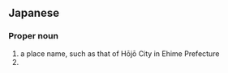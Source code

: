 ==Japanese==
{{ja-kanjitab|きた|yomi=y|じょう}}
{{ja-kanjitab|ほく|k1=ほう|yomi=irr|じょう|sort=ほうじょう}}
{{wikipedia|lang=ja}}

===Proper noun===
{{ja-pos|proper|ほうじょう|きたじょう}}

# a place name, such as that of Hōjō City in Ehime Prefecture
# {{surname|lang=ja|sort=ほうじょう}}

{{topics|ja|Cities|Japan|sort=ほうじょう}}
